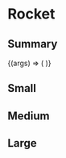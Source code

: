 
<Meta title="Atoms/Graphics/Illustrations/Rocket" component={RocketIllustration} />

# Rocket

## Summary

<Canvas>
  <Story
  name="Explorer"
  args={{
  }}
  >
    {(args) => (
      <RocketIllustration {...args} />
    )}
  </Story>
</Canvas>

<ArgsTable of={RocketIllustration} />

## Small

<Canvas>
  <Story name="Small">
    <RocketIllustration
      size={IllustrationSize.Small}
    />
  </Story>
</Canvas>

## Medium

<Canvas>
  <Story name="Medium">
    <RocketIllustration
      size={IllustrationSize.Medium}
    />
  </Story>
</Canvas>

## Large

<Canvas>
  <Story name="Large">
    <RocketIllustration
      size={IllustrationSize.Large}
    />
  </Story>
</Canvas>
